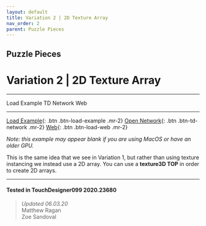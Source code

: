 ```yaml
---
layout: default
title: Variation 2 | 2D Texture Array
nav_order: 2
parent: Puzzle Pieces
---
```


## Puzzle Pieces
# Variation 2 | 2D Texture Array

----


<TDContentButtons link="">Load Example</TDContentButtons>
<TDContentButtons link="">TD Network</TDContentButtons>
<TDContentButtons link="">Web</TDContentButtons>

----

[Load Example](?actionable=1&action=load_tox&remotePath=https://github.com/mir-lab/touchdesigner-instancing-examples-code/raw/main/tox/015-puzzle-pieces/container_puzzle_var2.tox){: .btn .btn-load-example .mr-2}
[Open Network](?actionable=1&action=open_floating_network){: .btn .btn-td-network .mr-2}
[Web](?actionable=1&action=open_in_browser){: .btn .btn-load-web .mr-2}

*Note: this example may appear blank if you are using MacOS or have an older GPU.*

This is the same idea that we see in Variation 1, but rather than using texture instancing we instead use a 2D array. You can use a **texture3D TOP** in order to create 2D arrays.

---

#### Tested in TouchDesigner099 2020.23680 
>*Updated 06.03.20*  
Matthew Ragan  
Zoe Sandoval  